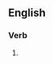 ==English==

===Verb===
{{head|en|verb form}}

# {{present participle of|externalize|lang=en|nocat=1}}